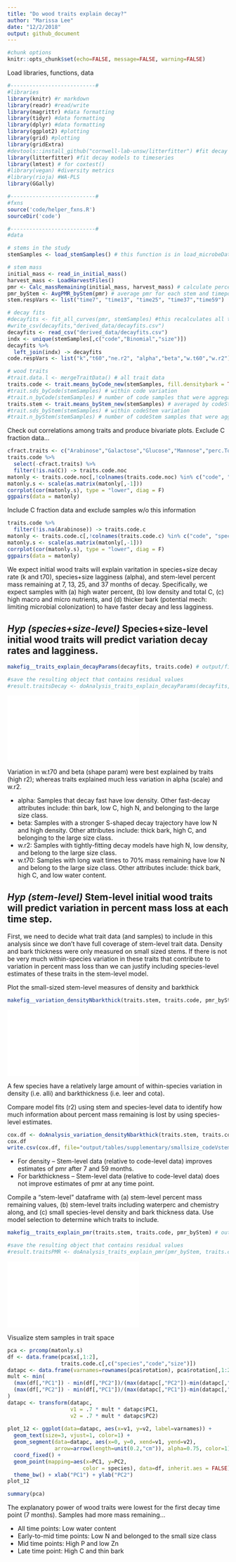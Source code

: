 ```yaml
---
title: "Do wood traits explain decay?"
author: "Marissa Lee"
date: "12/2/2018"
output: github_document
---
```


```r
#chunk options
knitr::opts_chunk$set(echo=FALSE, message=FALSE, warning=FALSE)
```

Load libraries, functions, data
```r

#---------------------------#
#libraries
library(knitr) #r markdown
library(readr) #read/write
library(magrittr) #data formatting
library(tidyr) #data formatting
library(dplyr) #data formatting
library(ggplot2) #plotting
library(grid) #plotting
library(gridExtra)
#devtools::install_github("cornwell-lab-unsw/litterfitter") #fit decay models to timeseries
library(litterfitter) #fit decay models to timeseries
library(lmtest) # for coxtest()
#library(vegan) #diversity metrics
#library(rioja) #WA-PLS
library(GGally)

#---------------------------#
#fxns
source('code/helper_fxns.R')
sourceDir('code')

#---------------------------#
#data

# stems in the study
stemSamples <- load_stemSamples() # this function is in load_microbeData.R

# stem mass
initial_mass <- read_in_initial_mass()
harvest_mass <- LoadHarvestFiles()
pmr <- Calc_massRemaining(initial_mass, harvest_mass) # calculate percent mass remaining (pmr)
pmr_byStem <- AvgPMR_byStem(pmr) # average pmr for each stem and timepoint
stem.respVars <- list("time7", "time13", "time25", "time37","time59")

# decay fits
#decayfits <- fit_all_curves(pmr, stemSamples) #this recalculates all the curve fits, uncomment if the data changes; for each species+size
#write_csv(decayfits,"derived_data/decayfits.csv")
decayfits <- read_csv("derived_data/decayfits.csv")
indx <- unique(stemSamples[,c("code","Binomial","size")])
decayfits %>%
  left_join(indx) -> decayfits
code.respVars <- list("k","t60","ne.r2", "alpha","beta","w.t60","w.r2") # weibull params: alpha = shape param, beta = scale param

# wood traits
#trait.data.l <- mergeTraitData() # all trait data
traits.code <- trait.means_byCode_new(stemSamples, fill.densitybark = TRUE) # averaged by code; if fill.densitybark == TRUE, then use small stem estimates to approximate large stem density and bark thickness
#trait.sds_byCode(stemSamples) # within code variation
#trait.n_byCode(stemSamples) # number of code samples that were aggregated
traits.stem <- trait.means_byStem_new(stemSamples) # averaged by codeStem
#trait.sds_byStem(stemSamples) # within codeStem variation
#trait.n_byStem(stemSamples) # number of codeStem samples that were aggregated

```

Check out correlations among traits and produce bivariate plots. Exclude C fraction data...
```r
cfract.traits <- c("Arabinose","Galactose","Glucose","Mannose","perc.Total.lignin","Rhamnose","Xylose")
traits.code %>%
  select(-cfract.traits) %>%
  filter(!is.na(C)) -> traits.code.noc
matonly <- traits.code.noc[,!colnames(traits.code.noc) %in% c("code", "species", "size")]
matonly.s <- scale(as.matrix(matonly[,-1]))
corrplot(cor(matonly.s), type = "lower", diag = F)
ggpairs(data = matonly)

```

Include C fraction data and exclude samples w/o this information
```r
traits.code %>%
  filter(!is.na(Arabinose)) -> traits.code.c
matonly <- traits.code.c[,!colnames(traits.code.c) %in% c("code", "species", "size")]
matonly.s <- scale(as.matrix(matonly[,-1]))
corrplot(cor(matonly.s), type = "lower", diag = F)
ggpairs(data = matonly)

```

We expect initial wood traits will explain varitation in species+size decay rate (k and t70), species+size lagginess (alpha), and stem-level percent mass remaining at 7, 13, 25, and 37 months of decay. Specifically, we expect samples with (a) high water percent, (b) low density and total C, (c) high macro and micro nutrients, and (d) thicker bark (potential mech: limiting microbial colonization) to have faster decay and less lagginess. 

## *Hyp (species+size-level)* Species+size-level initial wood traits will predict variation decay rates and lagginess.
```r
makefig__traits_explain_decayParams(decayfits, traits.code) # output/figures/maintext/traits_explain_decayparams.pdf

#save the resulting object that contains residual values
#result.traitsDecay <- doAnalysis_traits_explain_decayParams(decayfits, traits.code) # this fxn is called in the makefig fxn above
```
![](output/figures/maintext/traits_explain_decayparams.pdf)

Variation in w.t70 and beta (shape param) were best explained by traits (high r2); whereas traits explained much less variation in alpha (scale) and w.r2.

- alpha: Samples that decay fast have low density. Other fast-decay attributes include: thin bark, low C, high N, and belonging to the large size class.
- beta: Samples with a stronger S-shaped decay trajectory have low N and high density. Other attributes include: thick bark, high C, and belonging to the large size class.
- w.r2: Samples with tightly-fitting decay models have high N, low density, and belong to the large size class.
- w.t70: Samples with long wait times to 70% mass remaining have low N and belong to the large size class. Other attributes include: thick bark, high C, and low water content.


## *Hyp (stem-level)* Stem-level initial wood traits will predict variation in percent mass loss at each time step.

First, we need to decide what trait data (and samples) to include in this analysis since we don't have full coverage of stem-level trait data. Density and bark thickness were only measured on small sized stems.  If there is not be very much within-species variation in these traits that contribute to variation in percent mass loss than we can justify including species-level estimates of these traits in the stem-level model. 

Plot the small-sized stem-level measures of density and barkthick
```r
makefig__variation_densityNbarkthick(traits.stem, traits.code, pmr_byStem) # output/figures/supplementary/variation_densityNbarkthick.pdf

```
![](output/figures/supplementary/variation_densityNbarkthick.pdf)

A few species have a relatively large amount of within-species variation in density (i.e. alli) and barkthickness (i.e. leer and cota).

Compare model fits (r2) using stem and species-level data to identify how much information about percent mass remaining is lost by using species-level estimates.
```r
cox.df <- doAnalysis_variation_densityNbarkthick(traits.stem, traits.code, pmr_byStem) 
cox.df
write.csv(cox.df, file="output/tables/supplementary/smallsize_codeVstem_cox.csv")

```

- For density -- Stem-level data (relative to code-level data) improves estimates of pmr after 7 and 59 months.
- For barkthickness -- Stem-level data (relative to code-level data) does not improve estimates of pmr at any time point.

Compile a "stem-level" dataframe with (a) stem-level percent mass remaining values, (b) stem-level traits including waterperc and chemistry along, and (c) small species-level density and bark thickness data. Use model selection to determine which traits to include.
```r

makefig__traits_explain_pmr(traits.stem, traits.code, pmr_byStem) # output/figures/maintext/traits_explain_pmr.pdf

#save the resulting object that contains residual values
#result.traitsPMR <- doAnalysis_traits_explain_pmr(pmr_byStem, traits.code, traits.stem) # this fxn is called in the makefig fxn above

```
![](output/figures/maintext/traits_explain_pmr.pdf)

Visualize stem samples in trait space
```r
pca <- prcomp(matonly.s)
df <- data.frame(pca$x[,1:2], 
                 traits.code.c[,c("species","code","size")])
datapc <- data.frame(varnames=rownames(pca$rotation), pca$rotation[,1:2])
mult <- min(
  (max(df[,"PC1"]) - min(df[,"PC2"])/(max(datapc[,"PC2"])-min(datapc[,"PC2"]))),
  (max(df[,"PC2"]) - min(df[,"PC1"])/(max(datapc[,"PC1"])-min(datapc[,"PC1"])))
)
datapc <- transform(datapc,
                    v1 = .7 * mult * datapc$PC1,
                    v2 = .7 * mult * datapc$PC2)
  
plot_12 <- ggplot(data=datapc, aes(x=v1, y=v2, label=varnames)) + 
  geom_text(size=3, vjust=1, color=1) + 
  geom_segment(data=datapc, aes(x=0, y=0, xend=v1, yend=v2),
               arrow=arrow(length=unit(0.2,"cm")), alpha=0.75, color=1) + 
  coord_fixed() +
  geom_point(mapping=aes(x=PC1, y=PC2, 
                        color = species), data=df, inherit.aes = FALSE) +
  theme_bw() + xlab("PC1") + ylab("PC2")
plot_12

summary(pca)
```


The explanatory power of wood traits were lowest for the first decay time point (7 months). Samples had more mass remaining...

- All time points: Low water content
- Early-to-mid time points: Low N and belonged to the small size class
- Mid time points: High P and low Zn
- Late time point: High C and thin bark




